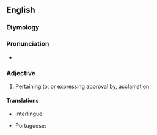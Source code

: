 ==English==

===Etymology===
{{root|en|ine-pro|*kelh₁-}}
{{suffix|en|acclaim|atory}}

===Pronunciation===
* {{a|US}} {{IPA|en|/ə.ˈklæm.ə.tɔɹ.i/}}

===Adjective===
{{head|en|adjective}}

# Pertaining to, or expressing approval by, [[acclamation]].

====Translations====
{{trans-top|pertaining to, or expressing approval by, acclamation}}
* Interlingue: {{t|ie|aclamatori}}
{{trans-mid}}
* Portuguese: {{t|pt|aclamatório}}
{{trans-bottom}}